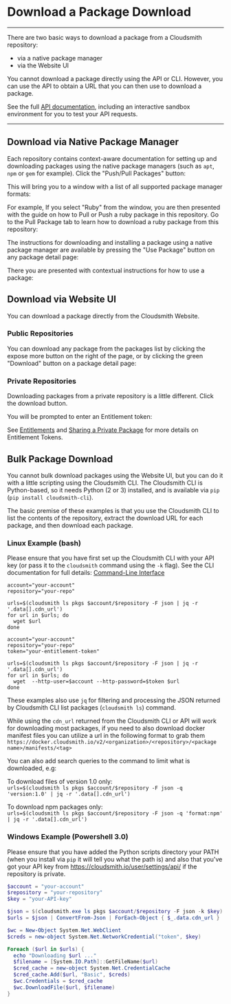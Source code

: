 
# Download a Package Download

---
There are two basic ways to download a package from a Cloudsmith repository: 

- via a native package manager
- via the Website UI

You cannot download a package directly using the API or CLI. However, you can use the API to obtain a URL that you can then use to download a package.

See the full [API documentation](https://api-prd.cloudsmith.io/v1/#/packages), including an interactive sandbox environment for you to test your API requests. 

***

## Download via Native Package Manager

Each repository contains context-aware documentation for setting up and downloading packages using the native package managers (such as `apt`, `npm` or `gem` for example).  Click the "Push/Pull Packages" button:

<BlockImage src={img1eca8f945afbcbd0def68f670005c0a0c1dbcc07f84f6c019ec019c91fdcaf07_Screenshot_2024_10_18_at_17_19_55} alt="Select to Push/Pull a package"></BlockImage>


This will bring you to a window with a list of all supported package manager formats:

<BlockImage src={imged2f3d085992aca572174bc5cb25082dbb0238fcbdc4e63733e84f6a6005035e_Screenshot_2024_10_18_at_17_33_23} alt="Setup guides for native package managers"></BlockImage>

For example, If you select "Ruby" from the window, you are then presented with the guide on how to Pull or Push a ruby package in this repository. Go to the Pull Package tab to learn how to download a ruby package from this repository: 

<BlockImage src={img50562fd781c105269f60131b2e591d7c6e3831a7014665fc83fe09f3b7644576_Screenshot_2024_10_18_at_17_35_26} alt="Setup guide for Ruby packages"></BlockImage>

The instructions for downloading and installing a package using a native package manager are available by pressing the  "Use Package" button on any package detail page: 

<BlockImage src={img7334dd0d345475a864276c376a8b42bcc363fac0e86241bc9771edd90b01b374_Screenshot_2024_10_18_at_17_41_26} alt="Setup Tab on Package Detail page"></BlockImage>

There you are presented with contextual instructions for how to use a package:

<BlockImage src={img28159e2cca9d71bd9e49fdabc2838cbcdec26ee290e7498cc5177fafd8e8190e_Screenshot_2024_10_18_at_17_57_56} alt="nstructions for using a package"></BlockImage>


## Download via Website UI

You can download a package directly from the Cloudsmith Website. 

### Public Repositories

You can download any package from the packages list by clicking the expose more button on the right of the page, or by clicking the green "Download" button on a package detail page:

<BlockImage src={img0a981bf89e760e965b64dd6a374fb30649f92babb75bc30b1d2a5b7559ee5f57_Screenshot_2024_10_18_at_18_03_30} alt="Download buttons on packages list (public repository)"></BlockImage>

<BlockImage src={imge1736e4e23c209e12d71d086223a665164c1d4dd733af34e0e72a71ef65d1ba3_Screenshot_2024_10_18_at_21_34_03} alt="Download button on package detail page (public repository)"></BlockImage>

### Private Repositories

Downloading packages from a private repository is a little different. Click the download button.

<BlockImage src={imga82fde152f3f2e23d292ee0c2128fb81f5cb6313034d26ca7f86efe2f4e2dd45_Screenshot_2024_10_18_at_21_38_15} alt="Download buttons on repository packages list (private repository)"></BlockImage>

You will be prompted to enter an Entitlement token:

<BlockImage src={img73d6a1bab060a26c5b9b9c9a9d83591ad9fd64e0e58ef49aa529b71f6a7b4373_Screenshot_2024_10_18_at_21_51_37} alt="Download buttons on repository packages list (private repository)"></BlockImage>

See [Entitlements](doc:entitlements) and [Sharing a Private Package](/artifact-management/sharing-a-private-package) for more details on Entitlement Tokens.

## Bulk Package Download

You cannot bulk download packages using the Website UI, but you can do it with a little scripting using the Cloudsmith CLI. The Cloudsmith CLI is Python-based, so it needs Python (2 or 3) installed, and is available via `pip` (`pip install cloudsmith-cli`).

The basic premise of these examples is that you use the Cloudsmith CLI to list the contents of the repository, extract the download URL for each package, and then download each package.

### Linux Example (bash)

Please ensure that you have first set up the Cloudsmith CLI with your API key (or pass it to the `cloudsmith` command using the `-k` flag). See the CLI documentation for full details: [Command-Line Interface](/getting-started/cli) 

```shell Public Repository
account="your-account"
repository="your-repo"

urls=$(cloudsmith ls pkgs $account/$repository -F json | jq -r '.data[].cdn_url')
for url in $urls; do
  wget $url
done
```
```shell Private Repository
account="your-account"
repository="your-repo"
token="your-entitlement-token"

urls=$(cloudsmith ls pkgs $account/$repository -F json | jq -r '.data[].cdn_url')
for url in $urls; do
  wget  --http-user=$account --http-password=$token $url
done
```

These examples also use `jq` for filtering and processing the JSON returned by Cloudsmith CLI list packages (`cloudsmith ls`) command. 

While using the `cdn_url` returned from the Cloudsmith CLI or API will work for downloading most packages, if you need to also download docker manifest files you can utilize a url in the following format to grab them  
`https://docker.cloudsmith.io/v2/<organization>/<repository>/<package name>/manifests/<tag>`

You can also add search queries to the command to limit what is downloaded, e.g:

To download files of version 1.0 only:  
`urls=$(cloudsmith ls pkgs $account/$repository -F json -q 'version:1.0' | jq -r '.data[].cdn_url')`

To download npm packages only:  
`urls=$(cloudsmith ls pkgs $account/$repository -F json -q 'format:npm' | jq -r '.data[].cdn_url')`

### Windows Example (Powershell 3.0)

Please ensure that you have added the Python scripts directory your PATH (when you install via `pip` it will tell you what the path is) and also that you've got your API key from https://cloudsmith.io/user/settings/api/ if the repository is private.

```powershell
$account = "your-account"
$repository = "your-repository"
$key = "your-API-key"

$json = $(cloudsmith.exe ls pkgs $account/$repository -F json -k $key)
$urls = $json | ConvertFrom-Json | ForEach-Object { $_.data.cdn_url }

$wc = New-Object System.Net.WebClient
$creds = new-object System.Net.NetworkCredential("token", $key)

Foreach ($url in $urls) {
  echo "Downloading $url ..."
  $filename = [System.IO.Path]::GetFileName($url)
  $cred_cache = new-object System.Net.CredentialCache
  $cred_cache.Add($url, "Basic", $creds)
  $wc.Credentials = $cred_cache
  $wc.DownloadFile($url, $filename)
}
```
